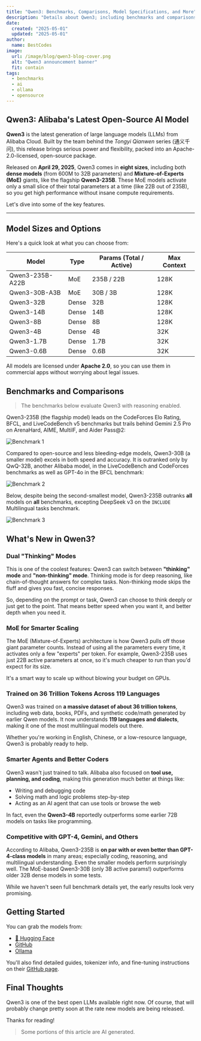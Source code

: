 ```yaml
---
title: "Qwen3: Benchmarks, Comparisons, Model Specifications, and More"
description: "Details about Qwen3; including benchmarks and comparisons, model sizes and specifications, and more"
date:
  created: "2025-05-01"
  updated: "2025-05-01"
author:
  name: BestCodes
image:
  url: /image/blog/qwen3-blog-cover.png
  alt: "Qwen3 announcement banner"
  fit: contain
tags:
  - benchmarks
  - ai
  - ollama
  - opensource
---
```


## Qwen3: Alibaba's Latest Open-Source AI Model

**Qwen3** is the latest generation of large language models (LLMs) from Alibaba Cloud. Built by the team behind the _Tongyi Qianwen_ series (通义千问), this release brings serious power and flexibility, packed into an Apache-2.0-licensed, open-source package.

Released on **April 29, 2025**, Qwen3 comes in **eight sizes**, including both **dense models** (from 600M to 32B parameters) and **Mixture-of-Experts (MoE)** giants, like the flagship **Qwen3-235B**. These MoE models activate only a small slice of their total parameters at a time (like 22B out of 235B), so you get high performance without insane compute requirements.

Let's dive into some of the key features.

---

## Model Sizes and Options

Here's a quick look at what you can choose from:

| Model           | Type  | Params (Total / Active) | Max Context |
| --------------- | ----- | ----------------------- | ----------- |
| Qwen3-235B-A22B | MoE   | 235B / 22B              | 128K        |
| Qwen3-30B-A3B   | MoE   | 30B / 3B                | 128K        |
| Qwen3-32B       | Dense | 32B                     | 128K        |
| Qwen3-14B       | Dense | 14B                     | 128K        |
| Qwen3-8B        | Dense | 8B                      | 128K        |
| Qwen3-4B        | Dense | 4B                      | 32K         |
| Qwen3-1.7B      | Dense | 1.7B                    | 32K         |
| Qwen3-0.6B      | Dense | 0.6B                    | 32K         |

All models are licensed under **Apache 2.0**, so you can use them in commercial apps without worrying about legal issues.

## Benchmarks and Comparisons

> The benchmarks below evaluate Qwen3 with reasoning enabled.

Qwen3-235B (the flagship model) leads on the CodeForces Elo Rating, BFCL, and LiveCodeBench v5 benchmarks but trails behind Gemini 2.5 Pro on ArenaHard, AIME, MultilF, and Aider Pass@2:

![Benchmark 1](/image/blog/qwen3-benchmarks/with-reasoning-1.webp)

Compared to open-source and less bleeding-edge models, Qwen3-30B (a smaller model) excels in both speed and accuracy. It is outranked only by QwQ-32B, another Alibaba model, in the LiveCodeBench and CodeForces benchmarks as well as GPT-4o in the BFCL benchmark:

![Benchmark 2](/image/blog/qwen3-benchmarks/with-reasoning-2.webp)

Below, despite being the second-smallest model, Qwen3-235B outranks **all** models on **all** benchmarks, excepting DeepSeek v3 on the `INCLUDE` Multilingual tasks benchmark.

![Benchmark 3](/image/blog/qwen3-benchmarks/with-reasoning-3.webp)

## What's New in Qwen3?

<Margin></Margin>

### Dual "Thinking" Modes

This is one of the coolest features: Qwen3 can switch between **"thinking" mode** and **"non-thinking" mode**. Thinking mode is for deep reasoning, like chain-of-thought answers for complex tasks. Non-thinking mode skips the fluff and gives you fast, concise responses.

So, depending on the prompt or task, Qwen3 can choose to think deeply or just get to the point. That means better speed when you want it, and better depth when you need it.

### MoE for Smarter Scaling

The MoE (Mixture-of-Experts) architecture is how Qwen3 pulls off those giant parameter counts. Instead of using all the parameters every time, it activates only a few "experts" per token. For example, Qwen3-235B uses just 22B active parameters at once, so it's much cheaper to run than you'd expect for its size.

It's a smart way to scale up without blowing your budget on GPUs.

### Trained on 36 Trillion Tokens Across 119 Languages

Qwen3 was trained on **a massive dataset of about 36 trillion tokens**, including web data, books, PDFs, and synthetic code/math generated by earlier Qwen models. It now understands **119 languages and dialects**, making it one of the most multilingual models out there.

Whether you're working in English, Chinese, or a low-resource language, Qwen3 is probably ready to help.

### Smarter Agents and Better Coders

Qwen3 wasn't just trained to talk. Alibaba also focused on **tool use, planning, and coding**, making this generation much better at things like:

- Writing and debugging code
- Solving math and logic problems step-by-step
- Acting as an AI agent that can use tools or browse the web

In fact, even the **Qwen3-4B** reportedly outperforms some earlier 72B models on tasks like programming.

### Competitive with GPT-4, Gemini, and Others

According to Alibaba, Qwen3-235B is **on par with or even better than GPT-4-class models** in many areas; especially coding, reasoning, and multilingual understanding. Even the smaller models perform surprisingly well. The MoE-based Qwen3-30B (only 3B active params!) outperforms older 32B dense models in some tests.

While we haven't seen full benchmark details yet, the early results look very promising.

## Getting Started

You can grab the models from:

- [🤗 Hugging Face](https://huggingface.co/Qwen3)
- [GitHub](https://github.com/QwenLM/Qwen)
- [Ollama](https://ollama.com/library/qwen3)

You'll also find detailed guides, tokenizer info, and fine-tuning instructions on their [GitHub page](https://github.com/QwenLM/Qwen3).

## Final Thoughts

Qwen3 is one of the best open LLMs available right now. Of course, that will probably change pretty soon at the rate new models are being released.

Thanks for reading!

> Some portions of this article are AI generated.
